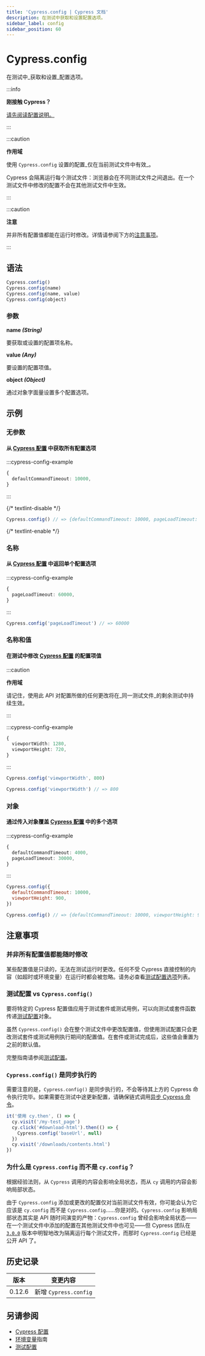 ```yaml
---
title: 'Cypress.config | Cypress 文档'
description: 在测试中获取和设置配置选项。
sidebar_label: config
sidebar_position: 60
---
```


<ProductHeading product="app" />

# Cypress.config

在测试中_获取和设置_配置选项。

:::info

<strong>刚接触 Cypress？</strong>

[请先阅读配置说明。](/app/references/configuration)

:::

:::caution

<strong>作用域</strong>

使用 `Cypress.config` 设置的配置_仅在当前测试文件中有效_。

Cypress 会隔离运行每个测试文件：浏览器会在不同测试文件之间退出。在一个测试文件中修改的配置不会在其他测试文件中生效。

:::

:::caution

<strong>注意</strong>

并非所有配置值都能在运行时修改。详情请参阅下方的[注意事项](#Notes)。

:::

## 语法

```javascript
Cypress.config()
Cypress.config(name)
Cypress.config(name, value)
Cypress.config(object)
```

### 参数

<Icon name="angle-right" /> **name _(String)_**

要获取或设置的配置项名称。

<Icon name="angle-right" /> **value _(Any)_**

要设置的配置项值。

<Icon name="angle-right" /> **object _(Object)_**

通过对象字面量设置多个配置选项。

## 示例

### 无参数

#### 从 [Cypress 配置](/app/references/configuration) 中获取所有配置选项

:::cypress-config-example

```ts
{
  defaultCommandTimeout: 10000,
}
```

:::

{/* textlint-disable */}

```javascript
Cypress.config() // => {defaultCommandTimeout: 10000, pageLoadTimeout: 30000, ...}
```

{/* textlint-enable */}

### 名称

#### 从 [Cypress 配置](/app/references/configuration) 中返回单个配置选项

:::cypress-config-example

```ts
{
  pageLoadTimeout: 60000,
}
```

:::

```javascript
Cypress.config('pageLoadTimeout') // => 60000
```

### 名称和值

#### 在测试中修改 [Cypress 配置](/app/references/configuration) 的配置项值

:::caution

<strong>作用域</strong>

请记住，使用此 API 对配置所做的任何更改将在_同一测试文件_的剩余测试中持续生效。

:::

:::cypress-config-example

```ts
{
  viewportWidth: 1280,
  viewportHeight: 720,
}
```

:::

```javascript
Cypress.config('viewportWidth', 800)

Cypress.config('viewportWidth') // => 800
```

### 对象

#### 通过传入对象覆盖 [Cypress 配置](/app/references/configuration) 中的多个选项

:::cypress-config-example

```ts
{
  defaultCommandTimeout: 4000,
  pageLoadTimeout: 30000,
}
```

:::

```javascript
Cypress.config({
  defaultCommandTimeout: 10000,
  viewportHeight: 900,
})

Cypress.config() // => {defaultCommandTimeout: 10000, viewportHeight: 900, ...}
```

## 注意事项

### 并非所有配置值都能随时修改

某些配置值是只读的，无法在测试运行时更改。任何不受 Cypress 直接控制的内容（如超时或环境变量）在运行时都会被忽略。请务必查看[测试配置选项](/app/references/configuration#Test-Configuration)列表。

### 测试配置 vs `Cypress.config()`

要将特定的 Cypress 配置值应用于测试套件或测试用例，可以向测试或套件函数传递[测试配置](/app/references/configuration#Test-Configuration)对象。

虽然 `Cypress.config()` 会在整个测试文件中更改配置值，但使用测试配置只会更改测试套件或测试用例执行期间的配置值。在套件或测试完成后，这些值会重置为之前的默认值。

完整指南请参阅[测试配置](/app/references/configuration#Test-Configuration)。

### `Cypress.config()` 是同步执行的

需要注意的是，`Cypress.config()` 是同步执行的，不会等待其上方的 Cypress 命令执行完毕。如果需要在测试中途更新配置，请确保链式调用[异步 Cypress 命令](/app/core-concepts/introduction-to-cypress#Commands-Are-Asynchronous)。

```javascript
it('使用 cy.then', () => {
  cy.visit('/my-test_page')
  cy.click('#download-html').then(() => {
    Cypress.config('baseUrl', null)
  })
  cy.visit('/downloads/contents.html')
})
```

### 为什么是 `Cypress.config` 而不是 `cy.config`？

根据经验法则，从 `Cypress` 调用的内容会影响全局状态，而从 `cy` 调用的内容会影响局部状态。

由于 `Cypress.config` 添加或更改的配置仅对当前测试文件有效，你可能会认为它应该是 `cy.config` 而不是 `Cypress.config`……你是对的。`Cypress.config` 影响局部状态其实是 API 随时间演变的产物：`Cypress.config` 曾经会影响全局状态——在一个测试文件中添加的配置在其他测试文件中也可见——但 Cypress 团队在 [`3.0.0`](/app/references/changelog#3-0-0) 版本中明智地改为隔离运行每个测试文件，而那时 `Cypress.config` 已经是公开 API 了。

## 历史记录

| 版本    | 变更内容                |
| ------- | ---------------------- |
| 0.12.6  | 新增 `Cypress.config` |

## 另请参阅

- [Cypress 配置](/app/references/configuration)
- [环境变量](/app/references/environment-variables)指南
- [测试配置](/app/references/configuration#Test-Configuration)